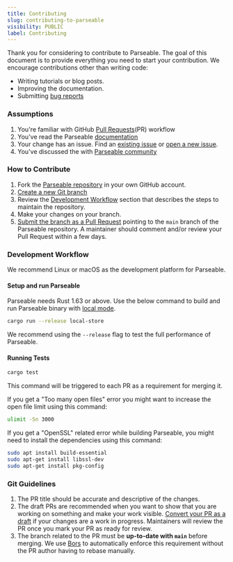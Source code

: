 ```yaml
---
title: Contributing
slug: contributing-to-parseable
visibility: PUBLIC
label: Contributing
---
```


<head>
<title>Parseable Contribution Guide | Parseable</title>
<meta charSet="utf-8" />
<meta name="twitter:card" content="summary" />
</head>

Thank you for considering to contribute to Parseable. The goal of this document is to provide everything you need to start your contribution. We encourage contributions other than writing code:
- Writing tutorials or blog posts.
- Improving the documentation.
- Submitting [bug reports](https://github.com/parseablehq/parseable/issues/new)

### Assumptions

1. You're familiar with GitHub [Pull Requests](https://help.github.com/en/github/collaborating-with-issues-and-pull-requests/about-pull-requests)(PR) workflow
2. You've read the Parseable [documentation](https://www.parseable.com/docs)
3. Your change has an issue. Find an [existing issue](https://github.com/parseablehq/parseable/issues/) or [open a new issue](https://github.com/parseablehq/parseable/issues/new).
4. You've discussed the  with [Parseable community](https://join.slack.com/t/parseable/shared_invite/zt-23t505gz7-zX4T10OvkS8RAhnme4gDZQ)

### How to Contribute

1. Fork the [Parseable repository](https://help.github.com/en/github/getting-started-with-github/fork-a-repo) in your own GitHub account.
2. [Create a new Git branch](https://help.github.com/en/github/collaborating-with-issues-and-pull-requests/creating-and-deleting-branches-within-your-repository)
3. Review the [Development Workflow](#development-workflow) section that describes the steps to maintain the repository.
4. Make your changes on your branch.
5. [Submit the branch as a Pull Request](https://help.github.com/en/github/collaborating-with-issues-and-pull-requests/creating-a-pull-request-from-a-fork) pointing to the `main` branch of the Parseable repository. A maintainer should comment and/or review your Pull Request within a few days.

### Development Workflow

We recommend Linux or macOS as the development platform for Parseable.

#### Setup and run Parseable

Parseable needs Rust 1.63 or above. Use the below command to build and run Parseable binary with [local mode](https://www.parseable.com/docs/concepts#modes).

```bash
cargo run --release local-store
```

We recommend using the `--release` flag to test the full performance of Parseable.

#### Running Tests

```bash
cargo test
```

This command will be triggered to each PR as a requirement for merging it.

If you get a "Too many open files" error you might want to increase the open file limit using this command:

```bash
ulimit -Sn 3000
```

If you get a "OpenSSL" related error while building Parseable, you might need to install the dependencies using this command:

```bash
sudo apt install build-essential
sudo apt-get install libssl-dev
sudo apt-get install pkg-config
```

### Git Guidelines

1. The PR title should be accurate and descriptive of the changes.
2. The draft PRs are recommended when you want to show that you are working on something and make your work visible. [Convert your PR as a draft](https://help.github.com/en/github/collaborating-with-issues-and-pull-requests/changing-the-stage-of-a-pull-request) if your changes are a work in progress. Maintainers will review the PR once you mark your PR as ready for review.
3. The branch related to the PR must be **up-to-date with `main`** before merging. We use [Bors](https://github.com/bors-ng/bors-ng) to automatically enforce this requirement without the PR author having to rebase manually.
